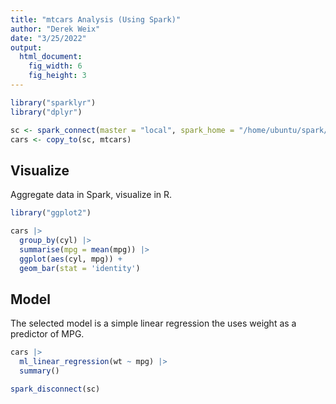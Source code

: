 ```yaml
---
title: "mtcars Analysis (Using Spark)"
author: "Derek Weix"
date: "3/25/2022"
output: 
  html_document: 
    fig_width: 6
    fig_height: 3 
---
```


```r
library("sparklyr")
library("dplyr")

sc <- spark_connect(master = "local", spark_home = "/home/ubuntu/spark/spark-3.0.3-bin-hadoop3.2")
cars <- copy_to(sc, mtcars)
```

## Visualize
Aggregate data in Spark, visualize in R.
```r
library("ggplot2")

cars |> 
  group_by(cyl) |> 
  summarise(mpg = mean(mpg)) |> 
  ggplot(aes(cyl, mpg)) +
  geom_bar(stat = 'identity')
```

## Model
The selected model is a simple linear regression the uses weight as a predictor of MPG.

```r
cars |> 
  ml_linear_regression(wt ~ mpg) |> 
  summary()
```

```r
spark_disconnect(sc)
```

